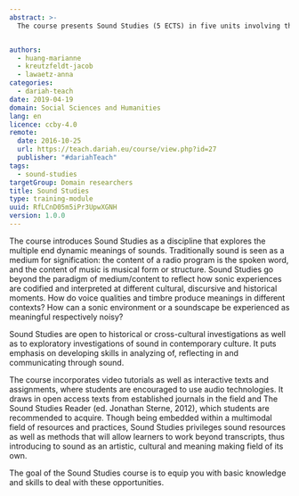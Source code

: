 ```yaml
---
abstract: >-
  The course presents Sound Studies (5 ECTS) in five units involving theoretical, analytical and practical competences.


authors:
  - huang-marianne
  - kreutzfeldt-jacob
  - lawaetz-anna
categories:
  - dariah-teach
date: 2019-04-19
domain: Social Sciences and Humanities
lang: en
licence: ccby-4.0
remote:
  date: 2016-10-25
  url: https://teach.dariah.eu/course/view.php?id=27
  publisher: "#dariahTeach"
tags:
  - sound-studies
targetGroup: Domain researchers
title: Sound Studies
type: training-module
uuid: RfLCnD05m5iPr3UpwXGNH
version: 1.0.0
---
```


The course introduces Sound Studies as a discipline that explores the multiple end dynamic meanings of sounds. Traditionally sound is seen as a medium for signification: the content of a radio program is the spoken word, and the content of music is musical form or structure. Sound Studies go beyond the paradigm of medium/content to reflect how sonic experiences are codified and interpreted at different cultural, discursive and historical moments. How do voice qualities and timbre produce meanings in different contexts? How can a sonic environment or a soundscape be experienced as meaningful respectively noisy?

Sound Studies are open to historical or cross-cultural investigations as well as to exploratory investigations of sound in contemporary culture. It puts emphasis on developing skills in analyzing of, reflecting in and communicating through sound.

The course incorporates video tutorials as well as interactive texts and assignments, where students are encouraged to use audio technologies. It draws in open access texts from established journals in the field and The Sound Studies Reader (ed. Jonathan Sterne, 2012), which students are recommended to acquire. Though being embedded within a multimodal field of resources and practices, Sound Studies privileges sound resources as well as methods that will allow learners to work beyond transcripts, thus introducing to sound as an artistic, cultural and meaning making field of its own.

The goal of the Sound Studies course is to equip you with basic knowledge and skills to deal with these opportunities.

<ExternalResource title="Interested in learning more?" subtitle="Check out Sound Studies on #dariahTeach" url="https://teach.dariah.eu/course/view.php?id=27" />
